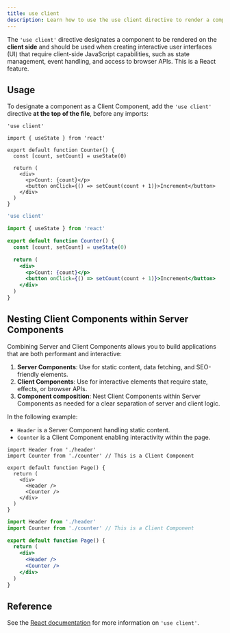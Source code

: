 ```yaml
---
title: use client
description: Learn how to use the use client directive to render a component on the client.
---
```


The `'use client'` directive designates a component to be rendered on the **client side** and should be used when creating interactive user interfaces (UI) that require client-side JavaScript capabilities, such as state management, event handling, and access to browser APIs. This is a React feature.

## Usage

To designate a component as a Client Component, add the `'use client'` directive **at the top of the file**, before any imports:

```tsx filename="app/components/counter.tsx" highlight={1} switcher
'use client'

import { useState } from 'react'

export default function Counter() {
  const [count, setCount] = useState(0)

  return (
    <div>
      <p>Count: {count}</p>
      <button onClick={() => setCount(count + 1)}>Increment</button>
    </div>
  )
}
```

```jsx filename="app/components/counter.js" highlight={1} switcher
'use client'

import { useState } from 'react'

export default function Counter() {
  const [count, setCount] = useState(0)

  return (
    <div>
      <p>Count: {count}</p>
      <button onClick={() => setCount(count + 1)}>Increment</button>
    </div>
  )
}
```

## Nesting Client Components within Server Components

Combining Server and Client Components allows you to build applications that are both performant and interactive:

1. **Server Components**: Use for static content, data fetching, and SEO-friendly elements.
2. **Client Components**: Use for interactive elements that require state, effects, or browser APIs.
3. **Component composition**: Nest Client Components within Server Components as needed for a clear separation of server and client logic.

In the following example:

- `Header` is a Server Component handling static content.
- `Counter` is a Client Component enabling interactivity within the page.

```tsx filename="app/page.tsx" highlight={2,8} switcher
import Header from './header'
import Counter from './counter' // This is a Client Component

export default function Page() {
  return (
    <div>
      <Header />
      <Counter />
    </div>
  )
}
```

```jsx filename="app/page.js" highlight={2,8} switcher
import Header from './header'
import Counter from './counter' // This is a Client Component

export default function Page() {
  return (
    <div>
      <Header />
      <Counter />
    </div>
  )
}
```

## Reference

See the [React documentation](https://react.dev/reference/rsc/use-client) for more information on `'use client'`.
